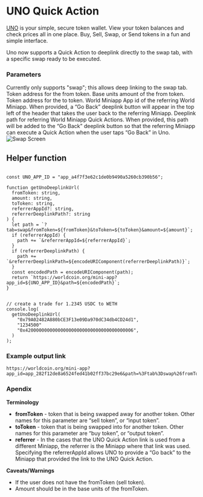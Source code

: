 # UNO Quick Action

[UNO](https://worldcoin.org/ecosystem/app_a4f7f3e62c1de0b9490a5260cb390b56) is your simple, secure token wallet.
View your token balances and check prices all in one place. Buy, Sell, Swap, or Send tokens in a fun and simple interface.

Uno now supports a Quick Action to deeplink directly to the swap tab, with a specific swap ready to be executed.

<div style={{ display: 'flex', justifyContent: 'space-between', alignItems: 'flex-start' }}>
	<div style={{ flex: 1 }}>
		<h3>Parameters</h3>
		<Properties>
			<Property name="tab" type="string" required={true}>
				Currently only supports "swap"; this allows deep linking to the swap tab.
			</Property>
			<Property name="fromToken" type="string">
				Token address for the from token.
			</Property>
			<Property name="amount" type="string">
				Base units amount of the from token.
			</Property>
			<Property name="toToken" type="string">
				Token address for the to token.
			</Property>
			<Property name="referrerAppId" type="string">
				World Miniapp App id of the referring World Miniapp. When provided, a “Go Back” deeplink button will
				appear in the top left of the header that takes the user back to the referring Miniapp.
			</Property>
			<Property name="referrerDeeplinkPath" type="string">
				Deeplink path for referring World Miniapp Quick Actions. When provided, this path will be added to the
				“Go Back” deeplink button so that the referring Miniapp can execute a Quick Action when the user taps
				“Go Back” in Uno.
			</Property>
		</Properties>
	</div>
	<div style={{ marginLeft: '20px' }}>
		<img
			src="/images/docs/mini-apps/quick-actions/uno-qa.png"
			alt="Swap Screen"
			style={{ maxWidth: '300px', height: 'auto' }}
		/>
	</div>
</div>

## Helper function

```tsx

const UNO_APP_ID = "app_a4f7f3e62c1de0b9490a5260cb390b56";

function getUnoDeeplinkUrl(
  fromToken: string,
  amount: string,
  toToken: string,
  referrerAppId?: string,
  referrerDeeplinkPath?: string
) {
  let path = `?tab=swap&fromToken=${fromToken}&toToken=${toToken}&amount=${amount}`;
  if (referrerAppId) {
    path += `&referrerAppId=${referrerAppId}`;
  }
  if (referrerDeeplinkPath) {
    path += `&referrerDeeplinkPath=${encodeURIComponent(referrerDeeplinkPath)}`;
  }
  const encodedPath = encodeURIComponent(path);
  return `https://worldcoin.org/mini-app?app_id=${UNO_APP_ID}&path=${encodedPath}`;
}


// create a trade for 1.2345 USDC to WETH
console.log(
  getUnoDeeplinkUrl(
    "0x79A02482A880bCE3F13e09Da970dC34db4CD24d1",
    "1234500"
    "0x4200000000000000000000000000000000000006",
  )
);
```

### Example output link

```
https://worldcoin.org/mini-app?app_id=app_282f12de8a6524fed41b02ff37bc29e6&path=%3Ftab%3Dswap%26fromToken%3D0x79A02482A880bCE3F13e09Da970dC34db4CD24d1%26toToken%3D0x4200000000000000000000000000000000000006%26amount%3D1234500
```

### Apendix

**Terminology**

-   **fromToken** - token that is being swapped away for another token. Other names for this parameter are “sell token”, or “input token”.
-   **toToken** - token that is being swapped into for another token. Other names for this parameter are “buy token”, or “output token”.
-   **referrer** - In the cases that the UNO Quick Action link is used from a different Miniapp, the referrer is the Miniapp where that link was used.
    Specifying the referrerAppId allows UNO to provide a “Go back” to the Miniapp that provided the link to the UNO Quick Action.

**Caveats/Warnings**

-   If the user does not have the fromToken (sell token).
-   Amount should be in the base units of the fromToken.
